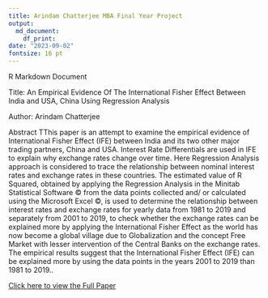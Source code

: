 ```yaml
---
title: Arindam Chatterjee MBA Final Year Project
output:
  md_document:
    df_print: 
date: "2023-09-02"
fontsize: 16 pt
---
```


R Markdown Document

Title: An Empirical Evidence Of The International Fisher Effect Between India and USA, China Using Regression Analysis

Author: Arindam Chatterjee

Abstract
TThis paper is an attempt to examine the empirical evidence of International Fisher Effect (IFE) between India and its two other major trading partners, China and USA. Interest Rate Differentials are used in IFE to explain why exchange rates change over time. Here Regression Analysis approach is considered to trace the relationship between nominal interest rates and exchange rates in these countries. The estimated value of R Squared, obtained by applying the Regression Analysis in the Minitab Statistical Software © from the data points collected and/ or calculated using the Microsoft Excel ©, is used to determine the relationship between interest rates and exchange rates for yearly data from 1981 to 2019 and separately from 2001 to 2019, to check whether the exchange rates can be explained more by applying the International Fisher Effect as the world has now become a global village due to Globalization and the concept Free Market with lesser intervention of the Central Banks on the exchange rates. The empirical results suggest that the International Fisher Effect (IFE) can be explained more by using the data points in the years 2001 to 2019 than 1981 to 2019..


[Click here to view the Full Paper](https://drive.google.com/file/d/1SZqj3c1kBz6dDEG7c1pfsctExOwXzPWh/view?usp=share_link)
